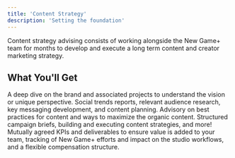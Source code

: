 ```yaml
---
title: 'Content Strategy'
description: 'Setting the foundation'
---
```


Content strategy advising consists of working alongside the New Game+ team for months to develop and execute a long term content and creator marketing strategy.

## What You'll Get
<CardGroup cols={1}>
  <Card title="Content and Branding Deep Dive" icon="magnifying-glass">
  A deep dive on the brand and associated projects to understand the vision or unique perspective. Social trends reports, relevant audience research, key messaging development, and content planning.
  </Card>
  <Card title="Advisory and Execution" icon="network-wired" href="/agency/process">
  Advisory on best practices for content and ways to maximize the organic content. Structured campaign briefs, building and executing content strategies, and more!
  </Card>
  <Card title="Long Term Partnership" icon="handshake" href="/agency/process">
  Mutually agreed KPIs and deliverables to ensure value is added to your team, tracking of New Game+ efforts and impact on the studio workflows, and a flexible compensation structure.
  </Card>
</CardGroup>